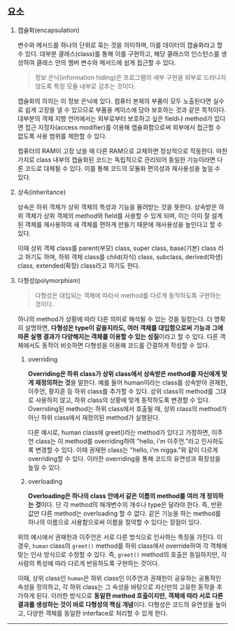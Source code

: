 ## 요소

1. 캡슐화(encapsulation)

   변수와 메서드를 하나의 단위로 묶는 것을 의미하며, 이를 데이터의 캡슐화라고 할 수 있다. 대부분 클래스(class)를 통해 이를 구현하고, 해당 클래스의 인스턴스를 생성하여 클래스 안의 멤버 변수와 메서드에 쉽게 접근할 수 있다.

   > 정보 은닉(information hiding)은 프로그램의 세부 구현을 외부로 드러나지 않도록 특정 모듈 내부로 감추는 것이다.

   캡슐화의 의의는 이 정보 은닉에 있다. 컴퓨터 본체의 부품이 모두 노출된다면 실수로 쉽게 고장을 낼 수 있으므로 부품을 케이스에 담아 보호하는 것과 같은 목적이다. 대부분의 객체 지향 언어에서는 외부로부터 보호하고 싶은 field나 method가 있다면 접근 지정자(access modifier)를 이용해 캡슐화함으로써 외부에서 접근할 수 없도록 사용 범위를 제한할 수 있다.

   컴퓨터의 RAM이 고장 났을 때 다른 RAM으로 교체하면 정상적으로 작동한다. 마찬가지로 class 내부의 캡슐화된 코드는 독립적으로 관리되어 동일한 기능이라면 다른 코드로 대체될 수 있다. 이를 통해 코드의 모듈화 편의성과 재사용성을 높일 수 있다.

2. 상속(inheritance)

   상속은 하위 객체가 상위 객체의 특성과 기능을 물려받는 것을 뜻한다. 상속받은 하위 객체가 상위 객체의 method와 field를 사용할 수 있게 되며, 이는 이미 잘 설계된 객체를 재사용하여 새 객체를 편하게 만들기 때문에 재사용성을 높인다고 할 수 있다.

   이때 상위 객체 class를 parent(부모) class, super class, base(기본) class 라고 하기도 하며, 하위 객체 class를 child(자식) class, subclass, derived(파생) class, extended(확장) class라고 하기도 한다.

3. 다형성(polymorphism)

   > 다형성은 대입되는 객체에 따라서 method를 다르게 동작하도록 구현하는 것이다.

   하나의 method가 상황에 따라 다른 의미로 해석될 수 있는 것을 일컫는다. 더 명확히 설명하면, **다형성은 type이 같을지라도, 여러 객체를 대입함으로써 기능과 그에 따른 실행 결과가 다양해지는 객체를 이용할 수 있는 성질**이라고 할 수 있다. 다른 객체에서도 동작이 비슷하면 다형성을 이용해 코드를 간결하게 작성할 수 있다.

   1. overriding

      **Overriding은 하위 class가 상위 class에서 상속받은 method를 자신에게 맞게 재정의하는 것**을 말한다. 예를 들어 human이라는 class를 상속받아 권재헌, 이주언, 황지훈 등 하위 class를 추가할 수 있다. 상위 class의 method를 그대로 사용하지 않고, 하위 class의 상황에 맞게 동작하도록 변경할 수 있다. Overriding된 method는 하위 class에서 호출될 때, 상위 class의 method가 아닌 하위 class에서 재정의된 method가 실행된다.

      다른 예시로, human class에 greet()라는 method가 있다고 가정하면, 이주언 class는 이 method를 overriding하여 "hello, i'm 이주언."라고 인사하도록 변경할 수 있다. 이때 권재헌 class는 "hello, i'm nigga."와 같이 다르게 overriding할 수 있다. 이러한 overriding을 통해 코드의 유연성과 확장성을 높일 수 있다.

   2. overloading

      **Overloading은 하나의 class 안에서 같은 이름의 method를 여러 개 정의하는 것**이다. 단 각 method의 매개변수의 개수나 type은 달라야 한다. 즉, 반환값만 다른 method는 overloading 할 수 없다. 같은 기능을 하는 method를 하나의 이름으로 사용함으로써 이름을 절약할 수 있다는 장점이 있다.

   위의 예시에서 권재헌과 이주언은 서로 다른 방식으로 인사하는 특징을 가진다. 이 경우, `human` class의 `greet()` method를 하위 class에서 override하여 각 객체에 맞는 인사 방식으로 수정할 수 있다. 즉, `greet()` method의 호출은 동일하지만, 각 사람의 특성에 따라 다르게 반응하도록 구현하는 것이다.

   이때, 상위 class인 `human`은 하위 class인 이주언과 권재헌이 공유하는 공통적인 속성을 정의하고, 각 하위 class는 그 속성을 바탕으로 자신만의 고유한 동작을 추가하게 된다. 이러한 방식으로 **동일한 method 호출이지만, 객체에 따라 서로 다른 결과를 생성하는 것이 바로 다형성의 핵심 개념**이다. 다형성은 코드의 유연성을 높이고, 다양한 객체를 동일한 interface로 처리할 수 있게 한다.

---
